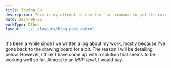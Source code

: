 ```yaml
---
title: Trying Su
description: This is my attempt to use the `su` command to get the correct permissions for the child process
date: 2024-06-25
workType: Other
layout: "../../layouts/blog_post.astro"
---
```


It's been a while since I've written a log about my work, mostly because I've gone back to the drawing
board for a bit. The reason I will be detailing below.
However, I think I have come up with a solution that seems to be working well so far.
Almost to an *MVP level*, I would say.